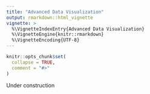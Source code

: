 ```yaml
---
title: "Advanced Data Visualization"
output: rmarkdown::html_vignette
vignette: >
  %\VignetteIndexEntry{Advanced Data Visualization}
  %\VignetteEngine{knitr::rmarkdown}
  %\VignetteEncoding{UTF-8}
---
```


```r
knitr::opts_chunk$set(
  collapse = TRUE,
  comment = "#>"
)
```

Under construction
